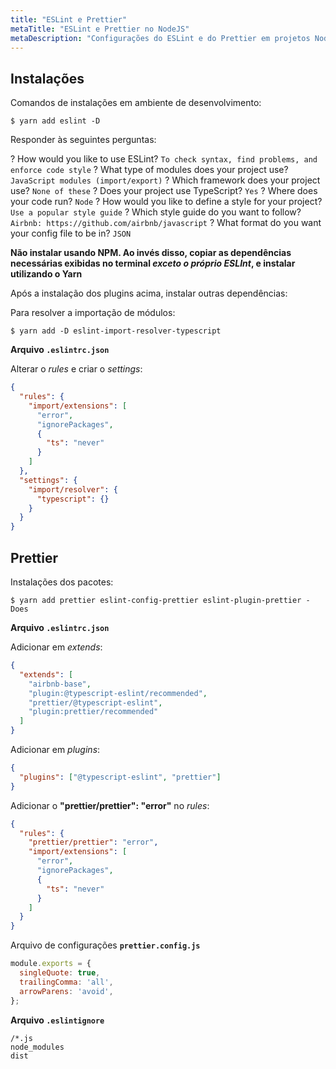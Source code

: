 ```yaml
---
title: "ESLint e Prettier"
metaTitle: "ESLint e Prettier no NodeJS"
metaDescription: "Configurações do ESLint e do Prettier em projetos Node.js"
---
```


## Instalações

Comandos de instalações em ambiente de desenvolvimento:

```shell
$ yarn add eslint -D
```

Responder às seguintes perguntas:

? How would you like to use ESLint? `To check syntax, find problems, and enforce code style`
? What type of modules does your project use? `JavaScript modules (import/export)`
? Which framework does your project use? `None of these`
? Does your project use TypeScript? `Yes`
? Where does your code run? `Node`
? How would you like to define a style for your project? `Use a popular style guide`
? Which style guide do you want to follow? `Airbnb: https://github.com/airbnb/javascript`
? What format do you want your config file to be in? `JSON`

**Não instalar usando NPM. Ao invés disso, copiar as dependências necessárias exibidas no terminal _exceto o próprio ESLInt_, e instalar utilizando o Yarn**

Após a instalação dos plugins acima, instalar outras dependências:

Para resolver a importação de módulos:

```shell
$ yarn add -D eslint-import-resolver-typescript
```

**Arquivo `.eslintrc.json`**

Alterar o _rules_ e criar o _settings_:

```json
{
  "rules": {
    "import/extensions": [
      "error",
      "ignorePackages",
      {
        "ts": "never"
      }
    ]
  },
  "settings": {
    "import/resolver": {
      "typescript": {}
    }
  }
}
```

## Prettier

Instalações dos pacotes:

```shell
$ yarn add prettier eslint-config-prettier eslint-plugin-prettier -Does
```

**Arquivo `.eslintrc.json`**

Adicionar em _extends_:

```json
{
  "extends": [
    "airbnb-base",
    "plugin:@typescript-eslint/recommended",
    "prettier/@typescript-eslint",
    "plugin:prettier/recommended"
  ]
}
```

Adicionar em _plugins_:

```json
{
  "plugins": ["@typescript-eslint", "prettier"]
}
```

Adicionar o **"prettier/prettier": "error"** no _rules_:

```json
{
  "rules": {
    "prettier/prettier": "error",
    "import/extensions": [
      "error",
      "ignorePackages",
      {
        "ts": "never"
      }
    ]
  }
}
```

Arquivo de configurações **`prettier.config.js`**

```js
module.exports = {
  singleQuote: true,
  trailingComma: 'all',
  arrowParens: 'avoid',
};
```

**Arquivo `.eslintignore`**

```console
/*.js
node_modules
dist
```
